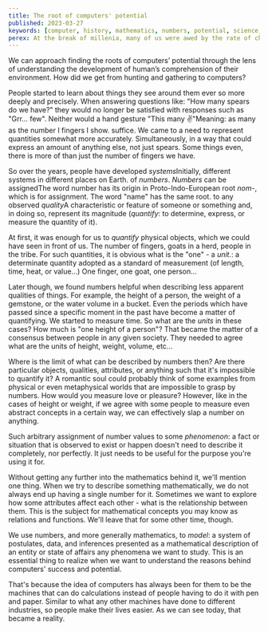 ```yaml
---
title: The root of computers' potential
published: 2023-03-27
keywords: [computer, history, mathematics, numbers, potential, science, technology]
perex: At the break of millenia, many of us were awed by the rate of change of the world around us. Most of it were, as we were told, due to a single invention - computer. However, those who were quick to recognize their potential didn’t seem to be put off guard by it. They all but hesitate to come up with new applications for this magnificent result of human intellect. The rest are left to be amazed by the precision of the predictions made about what kind of changes we were to witness due to this digital revolution. So were these predictions just lucky guesses or was the computer always destined to success?
---
```


<script>import Note from '$lib/components/mdsvex/Note.svelte';</script>

We can approach finding the roots of computers’ potential through the lens of understanding the development of human’s comprehension of their environment. How did we get from hunting and gathering to computers?

People started to learn about things they see around them ever so more deeply and precisely. When answering questions like: "How many spears do we have?" they would no longer be satisfied with responses such as "Grr… few". Neither would a hand gesture <Note>"This many ✌️"<span slot="note">Meaning: as many as the number I fingers I show.</span></Note> suffice. We came to a need to represent quantities somewhat more accurately. Simultaneously, in a way that could express an amount of anything else, not just spears. Some things even, there is more of than just the number of fingers we have.

So over the years, people have developed <Note>_systems_<span slot="note">Initially, different systems in different places on Earth.</span></Note> of _numbers_. <Note>_Numbers_ can be assigned<span slot="note">The word number has its origin in Proto-Indo-European root _nom-_, which is for assignment. The word "name" has the same root.</span></Note> to any observed <Note>_quality_<span slot="note">A characteristic or feature of someone or something</span></Note> and, in doing so, represent its magnitude (<Note>_quantify_<span slot="note">: to determine, express, or measure the quantity of</span></Note> it).

At first, it was enough for us to _quantify_ physical objects, which we could have seen in front of us. The number of fingers, goats in a herd, people in the tribe. For such quantities, it is obvious what is the "one" - a <Note>_unit._<span slot="note">: a determinate quantity adopted as a standard of measurement (of length, time, heat, or value...)</span></Note> One finger, one goat, one person…

Later though, we found numbers helpful when describing less apparent qualities of things. For example, the height of a person, the weight of a gemstone, or the water volume in a bucket. Even the periods which have passed since a specific moment in the past have become a matter of quantifying. We started to measure time. So what are the _units_ in these cases? How much is "one height of a person"? That became the matter of a consensus between people in any given society. They needed to agree what are the units of height, weight, volume, etc…

Where is the limit of what can be described by numbers then? Are there particular objects, qualities, attributes, or anything such that it's impossible to quantify it? A romantic soul could probably think of some examples from physical or even metaphysical worlds that are impossible to grasp by numbers. How would you measure love or pleasure? However, like in the cases of height or weight, if we agree with some people to measure even abstract concepts in a certain way, we can effectively slap a number on anything.

Such arbitrary assignment of number values to some <Note>_phenomenon_<span slot="note">: a fact or situation that is observed to exist or happen</span></Note> doesn't need to describe it completely, nor perfectly. It just needs to be useful for the purpose you're using it for.

Without getting any further into the mathematics behind it, we'll mention one thing. When we try to describe something mathematically, we do not always end up having a single number for it. Sometimes we want to explore how some attributes affect each other - what is the relationship between them. This is the subject for mathematical concepts you may know as relations and functions. We'll leave that for some other time, though.

We use numbers, and more generally mathematics, to <Note>_model_<span slot="note">: a system of postulates, data, and inferences presented as a mathematical description of an entity or state of affairs</span></Note> any phenomena we want to study. This is an essential thing to realize when we want to understand the reasons behind computers' success and potential.

That's because the idea of computers has always been for them to be the machines that can do calculations instead of people having to do it with pen and paper. Similar to what any other machines have done to different industries, so people make their lives easier. As we can see today, that became a reality.

<!-- {/* In the next post, we'll learn how we made numbers work in machines and how they can operate with them. */} -->
